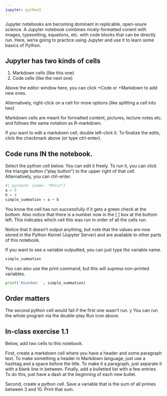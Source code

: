 ```yaml
---
jupyter: python3
---
```


Jupyter notebooks are becoming dominant in replicable, open-soure science. A Jupyter notebook combines nicely-formatted conent with images, typesetting, equations, etc. with code blocks that can be directly run. Here, we're going to practice using Jupyter and use it to learn some basics of Python.

## Jupyter has two kinds of cells

1.  Markdown cells (like this one)
2.  Code cells (like the next one)

Above the editor window here, you can click +Code or +Markdown to add new ones.

Alternatively, right-click on a cell for more options (like splitting a cell into two)

Markdown cells are meant for formatted content, pictures, lecture notes etc. and follows the same notation as R-markdown.

If you want to edit a markdown cell, double left-click it. To finalize the edits, click the checkmark above (or type ctrl-enter).

## Code runs IN the notebook.

Select the python cell below. You can edit it freely. To run it, you can click the triangle button ("play button") to the upper right of that cell. Alternatively, you can ctrl-enter.

```python
#| pycharm: {name: "#%%\n"}
a = 5
b = 4
simple_summation = a + b
```

You know the cell has run successfully if it gets a green check at the bottom. Also notice that there is a number now in the \[ \] box at the bottom left. This indicates which cell this was run in order of all the cells run.

Notice that it doesn't output anything, but note that the values are now stored in the Python Kernel (Jupyter Server) and are available to other parts of this notebook.

If you want to see a variable outputted, you can just type the variable name.

```python
simple_summation
```

You can also use the print command, but this will supress non-printed variables.

```python
print('Rounded: ', simple_summation)
```

## Order matters

The second python cell would fail if the first one wasn't run.
y
You can run the whole program via the double-play Run icon above.

## In-class exercise 1.1

Below, add two cells to this notebook.

First, create a markdown cell where you have a header and some paragraph text. To make something a header in Markdown language, just use a hashtag and a space before the title. To make it a paragraph, just separate it with a blank line in between. Finally, add a bulletted list with a few entries. To do this, just have a dash at the beginning of each new bullet.

Second, create a python cell. Save a variable that is the sum of all primes between 3 and 10. Print that sum.